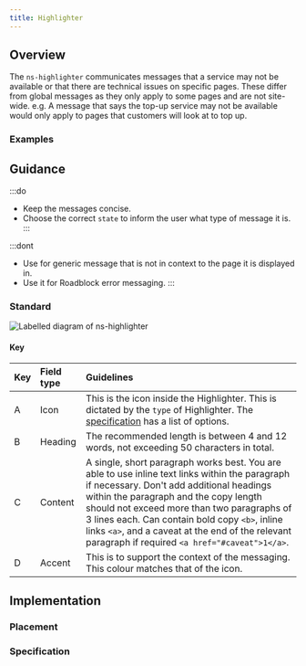 ```yaml
---
title: Highlighter
---
```




## Overview

<CompDetails name={componentName} />

The `ns-highlighter` communicates messages that a service may not be available or that there are technical issues on specific pages. These differ from global messages as they only apply to some pages and are not site-wide. e.g. A message that says the top-up service may not be available would only apply to pages that customers will look at to top up.

### Examples

<ExampleViewer type="standard" />

## Guidance

:::do
- Keep the messages concise.
- Choose the correct `state` to inform the user what type of message it is.
:::

:::dont
- Use for generic message that is not in context to the page it is displayed in.
- Use it for Roadblock error messaging.
:::

### Standard

![Labelled diagram of ns-highlighter](@assets/components/ns-highlighter/guidance.webp)

#### Key

| Key | Field type | Guidelines |
| :--- | :--- | :--- |
| <span class="marker">A</span> | Icon | This is the icon inside the Highlighter. This is dictated by the `type` of Highlighter. The [specification](#specification) has a list of options. |
| <span class="marker">B</span> | Heading | The recommended length is between 4 and 12 words, not exceeding 50 characters in total. |
| <span class="marker">C</span> | Content | A single, short paragraph works best. You are able to use inline text links within the paragraph if necessary. Don't add additional headings within the paragraph and the copy length should not exceed more than two paragraphs of 3 lines each. Can contain bold copy `<b>`, inline links `<a>`, and a caveat at the end of the relevant paragraph if required `<a href="#caveat">1</a>`. |
| <span class="marker">D</span> | Accent | This is to support the context of the messaging. This colour matches that of the icon. |

## Implementation

### Placement

<Placement name={componentName} />

### Specification

<Specification name={componentName} />
